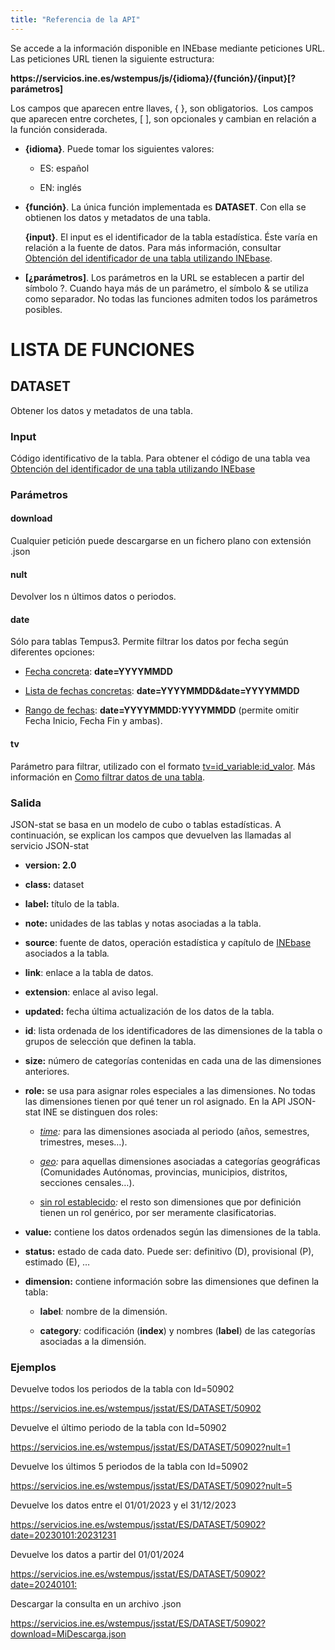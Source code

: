 ```yaml
---
title: "Referencia de la API"
---
```


Se accede a la información disponible en INEbase mediante peticiones URL. Las peticiones URL tienen la siguiente estructura:

**https://servicios.ine.es/wstempus/js/{idioma}/{función}/{input}\[?parámetros\]**

Los campos que aparecen entre llaves, { }, son obligatorios.  Los campos que aparecen entre corchetes, \[ \], son opcionales y cambian en relación a la función considerada.

-   **{idioma}**. Puede tomar los siguientes valores:

    -   ES: español

    -   EN: inglés

-   **{función}**. La única función implementada es **DATASET**. Con ella se obtienen los datos y metadatos de una tabla.

    **{input}**. El input es el identificador de la tabla estadística. Éste varía en relación a la fuente de datos. Para más información, consultar [Obtención del identificador de una tabla utilizando INEbase](codigos_identificadores.html#obtenci%C3%B3n-del-identificador-de-una-tabla-utilizando-inebase).

-   **\[¿parámetros\]**. Los parámetros en la URL se establecen a partir del símbolo ?. Cuando haya más de un parámetro, el símbolo & se utiliza como separador. No todas las funciones admiten todos los parámetros posibles.

# LISTA DE FUNCIONES

## **DATASET**

Obtener los datos y metadatos de una tabla.

### Input

Código identificativo de la tabla. Para obtener el código de una tabla vea [Obtención del identificador de una tabla utilizando INEbase](codigos_identificadores.html#obtenci%C3%B3n-del-identificador-de-una-tabla-utilizando-inebase)

### Parámetros

#### **download**

Cualquier petición puede descargarse en un fichero plano con extensión .json

#### **nult**

Devolver los n últimos datos o periodos.

#### **date**

Sólo para tablas Tempus3. Permite filtrar los datos por fecha según diferentes opciones:

-   [Fecha concreta]{.underline}: **date=YYYYMMDD**

-   [Lista de fechas concretas]{.underline}: **date=YYYYMMDD&date=YYYYMMDD**

-   [Rango de fechas]{.underline}: **date=YYYYMMDD:YYYYMMDD** (permite omitir Fecha Inicio, Fecha Fin y ambas).

#### **tv**

Parámetro para filtrar, utilizado con el formato [tv=id_variable:id_valor]{.underline}. Más información en [Como filtrar datos de una tabla](obtener_datos_tabla.html#como-filtrar-datos-de-una-tabla).

### Salida

JSON-stat se basa en un modelo de cubo o tablas estadísticas. A continuación, se explican los campos que devuelven las llamadas al servicio JSON-stat

-   **version: 2.0**

-   **class:** dataset

-   **label:** título de la tabla.

-   **note:** unidades de las tablas y notas asociadas a la tabla.

-   **source**: fuente de datos, operación estadística y capítulo de [INEbase](https://www.ine.es/dyngs/INEbase/listaoperaciones.htm) asociados a la tabla*.*

-   **link**: enlace a la tabla de datos. 

-   **extension**: enlace al aviso legal.

-   **updated:** fecha última actualización de los datos de la tabla.

-   **id**: lista ordenada de los identificadores de las dimensiones de la tabla o grupos de selección que definen la tabla.

-   **size:** número de categorías contenidas en cada una de las dimensiones anteriores.

-   **role:** se usa para asignar roles especiales a las dimensiones. No todas las dimensiones tienen por qué tener un rol asignado. En la API JSON-stat INE se distinguen dos roles:

    -   [*time*]{.underline}*:* para las dimensiones asociada al periodo (años, semestres, trimestres, meses...).

    -   [*geo*]{.underline}*:* para aquellas dimensiones asociadas a categorías geográficas (Comunidades Autónomas, provincias, municipios, distritos, secciones censales...).

    -   [sin rol establecido]{.underline}*:* el resto son dimensiones que por definición tienen un rol genérico, por ser meramente clasificatorias.

-   **value:** contiene los datos ordenados según las dimensiones de la tabla.

-   **status:** estado de cada dato. Puede ser: definitivo (D), provisional (P), estimado (E), ...

-   **dimension:** contiene información sobre las dimensiones que definen la tabla:

    -   **label***:* nombre de la dimensión.

    -   **category***:* codificación (**index**) y nombres (**label**) de las categorías asociadas a la dimensión.

### Ejemplos

Devuelve todos los periodos de la tabla con Id=50902

<https://servicios.ine.es/wstempus/jsstat/ES/DATASET/50902>

Devuelve el último periodo de la tabla con Id=50902

<https://servicios.ine.es/wstempus/jsstat/ES/DATASET/50902?nult=1>

Devuelve los últimos 5 periodos de la tabla con Id=50902

<https://servicios.ine.es/wstempus/jsstat/ES/DATASET/50902?nult=5>

Devuelve los datos entre el 01/01/2023 y el 31/12/2023

<https://servicios.ine.es/wstempus/jsstat/ES/DATASET/50902?date=20230101:20231231>

Devuelve los datos a partir del 01/01/2024

<https://servicios.ine.es/wstempus/jsstat/ES/DATASET/50902?date=20240101:>

Descargar la consulta en un archivo .json

<https://servicios.ine.es/wstempus/jsstat/ES/DATASET/50902?download=MiDescarga.json>
